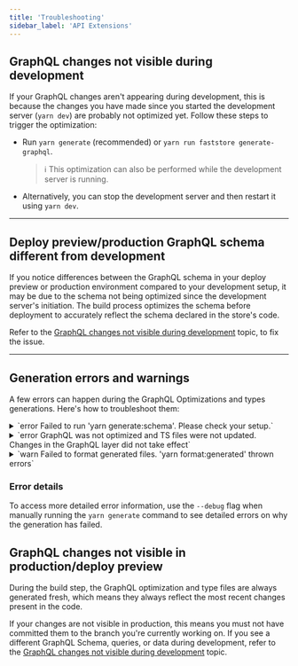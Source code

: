 ```yaml
---
title: 'Troubleshooting'
sidebar_label: 'API Extensions'
---
```


## GraphQL changes not visible during development

If your GraphQL changes aren't appearing during development, this is because the changes you have made since you started the development server (`yarn dev`) are probably not optimized yet.
Follow these steps to trigger the optimization:

- Run `yarn generate` (recommended) or `yarn run faststore generate-graphql`.

  > ℹ️ This optimization can also be performed while the development server is running.

- Alternatively, you can stop the development server and then restart it using `yarn dev`.

---

## Deploy preview/production GraphQL schema different from development

If you notice differences between the GraphQL schema in your deploy preview or production environment compared to your development setup, it may be due to the schema not being optimized since the development server's initiation.
The build process optimizes the schema before deployment to accurately reflect the schema declared in the store's code.

Refer to the [GraphQL changes not visible during development](#graphql-changes-not-visible-during-development) topic, to fix the issue.

---

## Generation errors and warnings

A few errors can happen during the GraphQL Optimizations and types generations. Here's how to troubleshoot them:

<details>
<summary>`error Failed to run 'yarn generate:schema'. Please check your setup.`</summary>

- **Possible cause:** Malformed files in your GraphQL Schema Extensions definitions.

- **Solution:** Check the graphql files inside the `src/graphql/(vtex or thirdParty)/typeDefs` folders for syntax or definition errors.

</details>

<details>
<summary>`error GraphQL was not optimized and TS files were not updated. Changes in the GraphQL layer did not take effect`</summary>

- **Possible Cause:** Malformed files or GraphQL types within your GraphQL layer, including errors in GraphQL Schema Extensions, declared queries, and fragments.

- **Solution:** Check the graphql files inside the `src/graphql/(vtex or thirdParty)/typeDefs` folders and component (.ts, tsx) files declaring queries and fragments in your project for syntax or definition errors.

</details>

<details>
<summary>`warn  Failed to format generated files. 'yarn format:generated' thrown errors`</summary>

After generating GraphQL Optimization and types files, they are formatted for readability. This step is recommended but not mandatory. If it fails, your changes to the GraphQL layer will still be visible. Therefore, it is a warning, not an error.
</details>

### Error details

To access more detailed error information, use the `--debug` flag when manually running the `yarn generate` command to see detailed errors on why the generation has failed.

## GraphQL changes not visible in production/deploy preview

During the build step, the GraphQL optimization and type files are always generated fresh, which means they always reflect the most recent changes present in the code.

If your changes are not visible in production, this means you must not have committed them to the branch you're currently working on. If you see a different GraphQL Schema, queries, or data during development, refer to the [GraphQL changes not visible during development](#graphql-changes-not-visible-during-development) topic.
